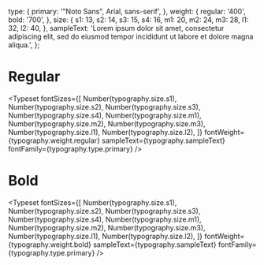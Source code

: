
<Meta title="Token/Typography" />

  type: {
    primary: '"Noto Sans", Arial, sans-serif',
  },
  weight: {
    regular: '400',
    bold: '700',
  },
  size: {
    s1: 13,
    s2: 14,
    s3: 15,
    s4: 16,
    m1: 20,
    m2: 24,
    m3: 28,
    l1: 32,
    l2: 40,
  },
  sampleText:
    'Lorem ipsum dolor sit amet, consectetur adipiscing elit, sed do eiusmod tempor incididunt ut labore et dolore magna aliqua.',
};

# Regular

<Typeset
  fontSizes={[
    Number(typography.size.s1),
    Number(typography.size.s2),
    Number(typography.size.s3),
    Number(typography.size.s4),
    Number(typography.size.m1),
    Number(typography.size.m2),
    Number(typography.size.m3),
    Number(typography.size.l1),
    Number(typography.size.l2),
  ]}
  fontWeight={typography.weight.regular}
  sampleText={typography.sampleText}
  fontFamily={typography.type.primary}
/>

# Bold

<Typeset
  fontSizes={[
    Number(typography.size.s1),
    Number(typography.size.s2),
    Number(typography.size.s3),
    Number(typography.size.s4),
    Number(typography.size.m1),
    Number(typography.size.m2),
    Number(typography.size.m3),
    Number(typography.size.l1),
    Number(typography.size.l2),
  ]}
  fontWeight={typography.weight.bold}
  sampleText={typography.sampleText}
  fontFamily={typography.type.primary}
/>
